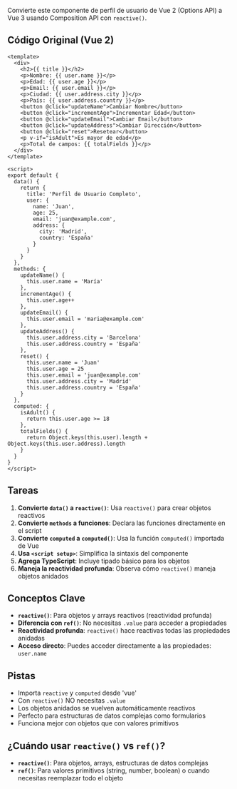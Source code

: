 Convierte este componente de perfil de usuario de Vue 2 (Options API) a Vue 3 usando Composition API con `reactive()`.

## Código Original (Vue 2)

```vue
<template>
  <div>
    <h2>{{ title }}</h2>
    <p>Nombre: {{ user.name }}</p>
    <p>Edad: {{ user.age }}</p>
    <p>Email: {{ user.email }}</p>
    <p>Ciudad: {{ user.address.city }}</p>
    <p>País: {{ user.address.country }}</p>
    <button @click="updateName">Cambiar Nombre</button>
    <button @click="incrementAge">Incrementar Edad</button>
    <button @click="updateEmail">Cambiar Email</button>
    <button @click="updateAddress">Cambiar Dirección</button>
    <button @click="reset">Resetear</button>
    <p v-if="isAdult">Es mayor de edad</p>
    <p>Total de campos: {{ totalFields }}</p>
  </div>
</template>

<script>
export default {
  data() {
    return {
      title: 'Perfil de Usuario Completo',
      user: {
        name: 'Juan',
        age: 25,
        email: 'juan@example.com',
        address: {
          city: 'Madrid',
          country: 'España'
        }
      }
    }
  },
  methods: {
    updateName() {
      this.user.name = 'María'
    },
    incrementAge() {
      this.user.age++
    },
    updateEmail() {
      this.user.email = 'maria@example.com'
    },
    updateAddress() {
      this.user.address.city = 'Barcelona'
      this.user.address.country = 'España'
    },
    reset() {
      this.user.name = 'Juan'
      this.user.age = 25
      this.user.email = 'juan@example.com'
      this.user.address.city = 'Madrid'
      this.user.address.country = 'España'
    }
  },
  computed: {
    isAdult() {
      return this.user.age >= 18
    },
    totalFields() {
      return Object.keys(this.user).length + Object.keys(this.user.address).length
    }
  }
}
</script>
```

## Tareas

1. **Convierte `data()` a `reactive()`**: Usa `reactive()` para crear objetos reactivos
2. **Convierte `methods` a funciones**: Declara las funciones directamente en el script
3. **Convierte `computed` a `computed()`**: Usa la función `computed()` importada de Vue
4. **Usa `<script setup>`**: Simplifica la sintaxis del componente
5. **Agrega TypeScript**: Incluye tipado básico para los objetos
6. **Maneja la reactividad profunda**: Observa cómo `reactive()` maneja objetos anidados

## Conceptos Clave

- **`reactive()`**: Para objetos y arrays reactivos (reactividad profunda)
- **Diferencia con `ref()`**: No necesitas `.value` para acceder a propiedades
- **Reactividad profunda**: `reactive()` hace reactivas todas las propiedades anidadas
- **Acceso directo**: Puedes acceder directamente a las propiedades: `user.name`

## Pistas

- Importa `reactive` y `computed` desde 'vue'
- Con `reactive()` NO necesitas `.value`
- Los objetos anidados se vuelven automáticamente reactivos
- Perfecto para estructuras de datos complejas como formularios
- Funciona mejor con objetos que con valores primitivos

## ¿Cuándo usar `reactive()` vs `ref()`?

- **`reactive()`**: Para objetos, arrays, estructuras de datos complejas
- **`ref()`**: Para valores primitivos (string, number, boolean) o cuando necesitas reemplazar todo el objeto
